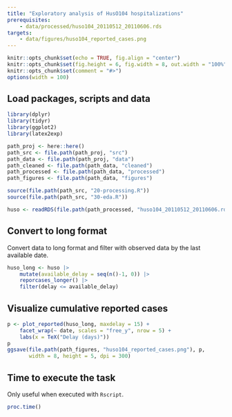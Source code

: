 ```yaml
---
title: "Exploratory analysis of HusO104 hospitalizations"
prerequisites:
    - data/processed/huso104_20110512_20110606.rds
targets:
    - data/figures/huso104_reported_cases.png
---
```


```r
knitr::opts_chunk$set(echo = TRUE, fig.align = "center")
knitr::opts_chunk$set(fig.height = 6, fig.width = 8, out.width = "100%")
knitr::opts_chunk$set(comment = "#>")
options(width = 100)
```

## Load packages, scripts and data

```r
library(dplyr)
library(tidyr)
library(ggplot2)
library(latex2exp)

path_proj <- here::here()
path_src <- file.path(path_proj, "src")
path_data <- file.path(path_proj, "data")
path_cleaned <- file.path(path_data, "cleaned")
path_processed <- file.path(path_data, "processed")
path_figures <- file.path(path_data, "figures")

source(file.path(path_src, "20-processing.R"))
source(file.path(path_src, "30-eda.R"))

huso <- readRDS(file.path(path_processed, "huso104_20110512_20110606.rds"))
```

## Convert to long format

Convert data to long format and filter with observed data by the last available date.

```r
huso_long <- huso |>
    mutate(available_delay = seq(n()-1, 0)) |>
    reporcases_longer() |>
    filter(delay <= available_delay)
```

## Visualize cumulative reported cases

```r
p <- plot_reported(huso_long, maxdelay = 15) +
    facet_wrap(~ date, scales = "free_y", nrow = 5) +
    labs(x = TeX("Delay (days)"))
p
ggsave(file.path(path_figures, "huso104_reported_cases.png"), p,
       width = 8, height = 5, dpi = 300)
```

## Time to execute the task

Only useful when executed with `Rscript`.

```r
proc.time()
```

